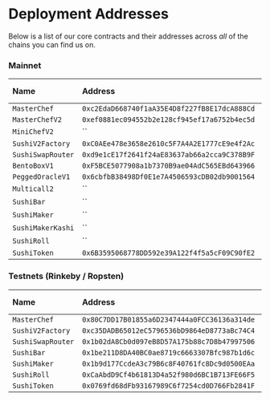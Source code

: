 
# Deployment Addresses

Below is a list of our core contracts and their addresses across _all_ of the chains you can find us on.

<Tabs>
<TabItem value='eth' label='Ethereum' default>

### Mainnet

| Name              | Address                                      | Source Code |
| :---------------- | :------------------------------------------- | :---------- |
| `MasterChef`      | `0xc2EdaD668740f1aA35E4D8f227fB8E17dcA888Cd` |
| `MasterChefV2`    | `0xef0881ec094552b2e128cf945ef17a6752b4ec5d` |
| `MiniChefV2`      | ``                                           |
| `SushiV2Factory`  | `0xC0AEe478e3658e2610c5F7A4A2E1777cE9e4f2Ac` |
| `SushiSwapRouter` | `0xd9e1cE17f2641f24aE83637ab66a2cca9C378B9F` |
| `BentoBoxV1`      | `0xF5BCE5077908a1b7370B9ae04AdC565EBd643966` |
| `PeggedOracleV1`  | `0x6cbfbB38498Df0E1e7A4506593cDB02db9001564` |
| `Multicall2`      | ``                                           |
| `SushiBar`        | ``                                           |
| `SushiMaker`      | ``                                           |
| `SushiMakerKashi` | ``                                           |
| `SushiRoll`       | ``                                           |
| `SushiToken`      | `0x6B3595068778DD592e39A122f4f5a5cF09C90fE2` |

### Testnets (Rinkeby / Ropsten)

| Name              | Address                                      | Source Code |
| :---------------- | :------------------------------------------- | :---------- |
| `MasterChef`      | `0x80C7DD17B01855a6D2347444a0FCC36136a314de` |
| `SushiV2Factory`  | `0xc35DADB65012eC5796536bD9864eD8773aBc74C4` |
| `SushiSwapRouter` | `0x1b02dA8Cb0d097eB8D57A175b88c7D8b47997506` |
| `SushiBar`        | `0x1be211D8DA40BC0ae8719c6663307Bfc987b1d6c` |
| `SushiMaker`      | `0x1b9d177CcdeA3c79B6c8F40761fc8Dc9d0500EAa` |
| `SushiRoll`       | `0xCaAbdD9Cf4b61813D4a52f980d6BC1B713FE66F5` |
| `SushiToken`      | `0x0769fd68dFb93167989C6f7254cd0D766Fb2841F` |

</TabItem>
	<TabItem value='polygon' label='Polygon'></TabItem>
	<TabItem value='arbitrum' label='Arbitrum'></TabItem>
	<TabItem value='avax' label='Avalanche'></TabItem>
	<TabItem value='movr' label='Moonriver'></TabItem>
	<TabItem value='ftm' label='Fantom'></TabItem>
	<TabItem value='bsc' label='BSC'></TabItem>
	<TabItem value='gnosis' label='Gnosis'></TabItem>
	<TabItem value='harmony' label='Harmony'></TabItem>
	<TabItem value='telos' label='Telos'></TabItem>
	<TabItem value='celo' label='Celo'></TabItem>
	<TabItem value='fuse' label='Fuse'></TabItem>
	<TabItem value='okex' label='OKEx'></TabItem>
	<TabItem value='palm' label='Palm'></TabItem>
	<TabItem value='moonbeam' label='Moonbeam'></TabItem>
	<TabItem value='heco' label='HECO'></TabItem>
</Tabs>
